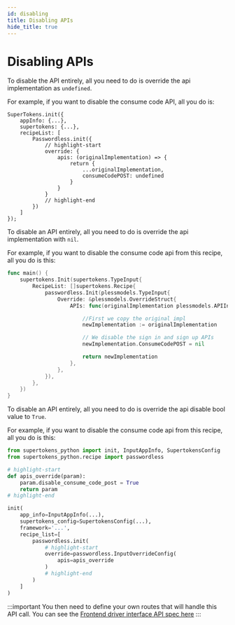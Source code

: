 ```yaml
---
id: disabling
title: Disabling APIs
hide_title: true
---
```



# Disabling APIs

<BackendSDKTabs>
<TabItem value="nodejs">

To disable the API entirely, all you need to do is override the api implementation as `undefined`.

For example, if you want to disable the consume code API, all you do is:

```tsx
SuperTokens.init({
    appInfo: {...},
    supertokens: {...},
    recipeList: [
        Passwordless.init({
            // highlight-start
            override: {
                apis: (originalImplementation) => {
                    return {
                        ...originalImplementation,
                        consumeCodePOST: undefined
                    }
                }
            }
            // highlight-end
        })
    ]
});
```
</TabItem>
<TabItem value="go">

To disable an API entirely, all you need to do is override the api implementation with `nil`.

For example, if you want to disable the consume code api from this recipe, all you do is this:

```go
func main() {
	supertokens.Init(supertokens.TypeInput{
		RecipeList: []supertokens.Recipe{
			passwordless.Init(plessmodels.TypeInput{
				Override: &plessmodels.OverrideStruct{
					APIs: func(originalImplementation plessmodels.APIInterface) plessmodels.APIInterface {

						//First we copy the original impl
						newImplementation := originalImplementation

						// We disable the sign in and sign up APIs
						newImplementation.ConsumeCodePOST = nil

						return newImplementation
					},
				},
			}),
		},
	})
}
```
</TabItem>
<TabItem value="python">

To disable an API entirely, all you need to do is override the api disable bool value to `True`.

For example, if you want to disable the consume code api from this recipe, all you do is this:

```python
from supertokens_python import init, InputAppInfo, SupertokensConfig
from supertokens_python.recipe import passwordless

# highlight-start
def apis_override(param):
    param.disable_consume_code_post = True
    return param
# highlight-end

init(
    app_info=InputAppInfo(...),
    supertokens_config=SupertokensConfig(...),
    framework='...',
    recipe_list=[
        passwordless.init(
            # highlight-start
            override=passwordless.InputOverrideConfig(
                apis=apis_override
            )
            # highlight-end
        )
    ]
)
```

</TabItem>
</BackendSDKTabs>

:::important
You then need to define your own routes that will handle this API call. You can see the [Frontend driver interface API spec here](../../apis)
:::